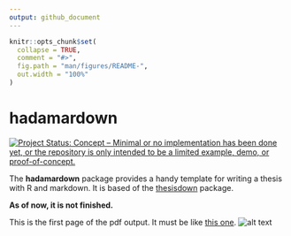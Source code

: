 ```yaml
---
output: github_document
---
```


<!-- README.md is generated from README.Rmd. Please edit that file -->

```r
knitr::opts_chunk$set(
  collapse = TRUE,
  comment = "#>",
  fig.path = "man/figures/README-",
  out.width = "100%"
)
```

# hadamardown

<!-- badges: start -->
[![Project Status: Concept – Minimal or no implementation has been done yet, or the repository is only intended to be a limited example, demo, or proof-of-concept.](https://www.repostatus.org/badges/latest/concept.svg)](https://www.repostatus.org/#concept)
<!-- badges: end -->

The **hadamardown** package provides a handy template for writing a thesis with R and markdown. It is based of the [thesisdown](https://github.com/ismayc/thesisdown) package.

**As of now, it is not finished.**

This is the first page of the pdf output. It must be like [this one](https://www.universite-paris-saclay.fr/sites/default/files/pagedegardetheseedmh-mars2017.pdf).
![alt text](inst/img/output.png "Template")

